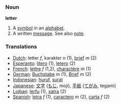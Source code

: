 === Noun ===

'''letter'''

# A [[symbol]] in an [[alphabet]].
# A written [[message]]. See also [[note]].

=== Translations ===

*[[Dutch]]: letter ''f'', karakter ''n'' (1), [[brief]] ''m'' (2)
*[[Esperanto]]: [[litero]] (1), [[letero]] (2)
*[[French]]: [[lettre]] ''f'' (1,2), [[charactère]] ''m'' (1)
*[[German]]: [[Buchstabe]] ''m'' (1), [[Brief]] ''m'' (2)
*[[Indonesian]]: [[huruf]], [[surat]]
*[[Japanese]]: [[文字]] ([[もじ]], moji), [[手紙]] ([[てがみ]], tegami)
*[[Lojban]]: [[lerfu]] (1), [[xatra]] (2)
*[[Spanish]]: [[letra]] ''f'' (1), [[caractero]] ''m'' (2), [[carta]] ''f'' (2)